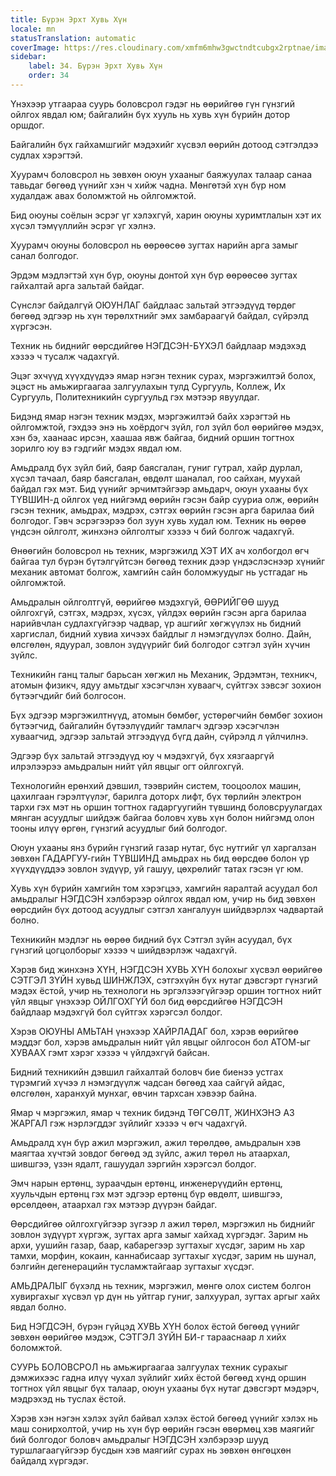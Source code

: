 ```yaml
---
title: Бүрэн Эрхт Хувь Хүн
locale: mn
statusTranslation: automatic
coverImage: https://res.cloudinary.com/xmfm6mhw3gwctndtcubgx2rptnae/image/upload/v1740337243/small_cover_educacion_fundamental_a051170f1c.webp
sidebar:
    label: 34. Бүрэн Эрхт Хувь Хүн
    order: 34
---
```

Үнэхээр утгаараа суурь боловсрол гэдэг нь өөрийгөө гүн гүнзгий ойлгох явдал юм; байгалийн бүх хууль нь хувь хүн бүрийн дотор оршдог.

Байгалийн бүх гайхамшгийг мэдэхийг хүсвэл өөрийн дотоод сэтгэлдээ судлах хэрэгтэй.

Хуурамч боловсрол нь зөвхөн оюун ухааныг баяжуулах талаар санаа тавьдаг бөгөөд үүнийг хэн ч хийж чадна. Мөнгөтэй хүн бүр ном худалдаж авах боломжтой нь ойлгомжтой.

Бид оюуны соёлын эсрэг үг хэлэхгүй, харин оюуны хуримтлалын хэт их хүсэл тэмүүллийн эсрэг үг хэлнэ.

Хуурамч оюуны боловсрол нь өөрөөсөө зугтах нарийн арга замыг санал болгодог.

Эрдэм мэдлэгтэй хүн бүр, оюуны донтой хүн бүр өөрөөсөө зугтах гайхалтай арга зальтай байдаг.

Сүнслэг байдалгүй ОЮУНЛАГ байдлаас зальтай этгээдүүд төрдөг бөгөөд эдгээр нь хүн төрөлхтнийг эмх замбараагүй байдал, сүйрэлд хүргэсэн.

Техник нь биднийг өөрсдийгөө НЭГДСЭН-БҮХЭЛ байдлаар мэдэхэд хэзээ ч тусалж чадахгүй.

Эцэг эхчүүд хүүхдүүдээ ямар нэгэн техник сурах, мэргэжилтэй болох, эцэст нь амьжиргаагаа залгуулахын тулд Сургууль, Коллеж, Их Сургууль, Политехникийн сургуульд гэх мэтээр явуулдаг.

Бидэнд ямар нэгэн техник мэдэх, мэргэжилтэй байх хэрэгтэй нь ойлгомжтой, гэхдээ энэ нь хоёрдогч зүйл, гол зүйл бол өөрийгөө мэдэх, хэн бэ, хаанаас ирсэн, хаашаа явж байгаа, бидний оршин тогтнох зорилго юу вэ гэдгийг мэдэх явдал юм.

Амьдралд бүх зүйл бий, баяр баясгалан, гуниг гутрал, хайр дурлал, хүсэл тачаал, баяр баясгалан, өвдөлт шаналал, гоо сайхан, муухай байдал гэх мэт. Бид үүнийг эрчимтэйгээр амьдарч, оюун ухааны бүх ТҮВШИН-д ойлгох үед нийгэмд өөрийн гэсэн байр сууриа олж, өөрийн гэсэн техник, амьдрах, мэдрэх, сэтгэх өөрийн гэсэн арга барилаа бий болгодог. Гэвч эсрэгээрээ бол зуун хувь худал юм. Техник нь өөрөө үндсэн ойлголт, жинхэнэ ойлголтыг хэзээ ч бий болгож чадахгүй.

Өнөөгийн боловсрол нь техник, мэргэжилд ХЭТ ИХ ач холбогдол өгч байгаа тул бүрэн бүтэлгүйтсэн бөгөөд техник дээр үндэслэснээр хүнийг механик автомат болгож, хамгийн сайн боломжуудыг нь устгадаг нь ойлгомжтой.

Амьдралын ойлголтгүй, өөрийгөө мэдэхгүй, ӨӨРИЙГӨӨ шууд ойлгохгүй, сэтгэх, мэдрэх, хүсэх, үйлдэх өөрийн гэсэн арга барилаа нарийвчлан судлахгүйгээр чадвар, үр ашгийг хөгжүүлэх нь бидний харгислал, бидний хувиа хичээх байдлыг л нэмэгдүүлэх болно. Дайн, өлсгөлөн, ядуурал, зовлон зүдүүрийг бий болгодог сэтгэл зүйн хүчин зүйлс.

Техникийн ганц талыг барьсан хөгжил нь Механик, Эрдэмтэн, техникч, атомын физикч, ядуу амьтдыг хэсэгчлэн хуваагч, сүйтгэх зэвсэг зохион бүтээгчдийг бий болгосон.

Бүх эдгээр мэргэжилтнүүд, атомын бөмбөг, устөрөгчийн бөмбөг зохион бүтээгчид, байгалийн бүтээлүүдийг тамлагч эдгээр хэсэгчлэн хуваагчид, эдгээр зальтай этгээдүүд бүгд дайн, сүйрэлд л үйлчилнэ.

Эдгээр бүх зальтай этгээдүүд юу ч мэдэхгүй, бүх хязгааргүй илрэлээрээ амьдралын нийт үйл явцыг огт ойлгохгүй.

Технологийн ерөнхий дэвшил, тээврийн систем, тооцоолох машин, цахилгаан гэрэлтүүлэг, барилга доторх лифт, бүх төрлийн электрон тархи гэх мэт нь оршин тогтнох гадаргуугийн түвшинд боловсруулагдах мянган асуудлыг шийдэж байгаа боловч хувь хүн болон нийгэмд олон тооны илүү өргөн, гүнзгий асуудлыг бий болгодог.

Оюун ухааны янз бүрийн гүнзгий газар нутаг, бүс нутгийг үл харгалзан зөвхөн ГАДАРГУУ-гийн ТҮВШИНД амьдрах нь бид өөрсдөө болон үр хүүхдүүддээ зовлон зүдүүр, уй гашуу, цөхрөлийг татах гэсэн үг юм.

Хувь хүн бүрийн хамгийн том хэрэгцээ, хамгийн яаралтай асуудал бол амьдралыг НЭГДСЭН хэлбэрээр ойлгох явдал юм, учир нь бид зөвхөн өөрсдийн бүх дотоод асуудлыг сэтгэл хангалуун шийдвэрлэх чадвартай болно.

Техникийн мэдлэг нь өөрөө бидний бүх Сэтгэл зүйн асуудал, бүх гүнзгий цогцолборыг хэзээ ч шийдвэрлэж чадахгүй.

Хэрэв бид жинхэнэ ХҮН, НЭГДСЭН ХУВЬ ХҮН болохыг хүсвэл өөрийгөө СЭТГЭЛ ЗҮЙН хувьд ШИНЖЛЭХ, сэтгэхүйн бүх нутаг дэвсгэрт гүнзгий мэдэх ёстой, учир нь технологи нь эргэлзээгүйгээр оршин тогтнох нийт үйл явцыг үнэхээр ОЙЛГОХГҮЙ бол бид өөрсдийгөө НЭГДСЭН байдлаар мэдэхгүй бол сүйтгэх хэрэгсэл болдог.

Хэрэв ОЮУНЫ АМЬТАН үнэхээр ХАЙРЛАДАГ бол, хэрэв өөрийгөө мэддэг бол, хэрэв амьдралын нийт үйл явцыг ойлгосон бол АТОМ-ыг ХУВААХ гэмт хэрэг хэзээ ч үйлдэхгүй байсан.

Бидний техникийн дэвшил гайхалтай боловч бие биенээ устгах түрэмгий хүчээ л нэмэгдүүлж чадсан бөгөөд хаа сайгүй айдас, өлсгөлөн, харанхуй мунхаг, өвчин тархсан хэвээр байна.

Ямар ч мэргэжил, ямар ч техник бидэнд ТӨГСӨЛТ, ЖИНХЭНЭ АЗ ЖАРГАЛ гэж нэрлэгддэг зүйлийг хэзээ ч өгч чадахгүй.

Амьдралд хүн бүр ажил мэргэжил, ажил төрөлдөө, амьдралын хэв маягтаа хүчтэй зовдог бөгөөд эд зүйлс, ажил төрөл нь атаархал, шившгээ, үзэн ядалт, гашуудал зэргийн хэрэгсэл болдог.

Эмч нарын ертөнц, зураачдын ертөнц, инженерүүдийн ертөнц, хуульчдын ертөнц гэх мэт эдгээр ертөнц бүр өвдөлт, шившгээ, өрсөлдөөн, атаархал гэх мэтээр дүүрэн байдаг.

Өөрсдийгөө ойлгохгүйгээр зүгээр л ажил төрөл, мэргэжил нь биднийг зовлон зүдүүрт хүргэж, зугтах арга замыг хайхад хүргэдэг. Зарим нь архи, уушийн газар, баар, кабарегээр зугтахыг хүсдэг, зарим нь хар тамхи, морфин, кокаин, каннабисаар зугтахыг хүсдэг, зарим нь шунал, бэлгийн дегенерацийн тусламжтайгаар зугтахыг хүсдэг.

АМЬДРАЛЫГ бүхэлд нь техник, мэргэжил, мөнгө олох систем болгон хувиргахыг хүсвэл үр дүн нь уйтгар гуниг, залхуурал, зугтах аргыг хайх явдал болно.

Бид НЭГДСЭН, бүрэн гүйцэд ХУВЬ ХҮН болох ёстой бөгөөд үүнийг зөвхөн өөрийгөө мэдэж, СЭТГЭЛ ЗҮЙН БИ-г тарааснаар л хийх боломжтой.

СУУРЬ БОЛОВСРОЛ нь амьжиргаагаа залгуулах техник сурахыг дэмжихээс гадна илүү чухал зүйлийг хийх ёстой бөгөөд хүнд оршин тогтнох үйл явцыг бүх талаар, оюун ухааны бүх нутаг дэвсгэрт мэдэрч, мэдрэхэд нь туслах ёстой.

Хэрэв хэн нэгэн хэлэх зүйл байвал хэлэх ёстой бөгөөд үүнийг хэлэх нь маш сонирхолтой, учир нь хүн бүр өөрийн гэсэн өвөрмөц хэв маягийг бий болгодог боловч амьдралыг НЭГДСЭН хэлбэрээр шууд туршлагаагүйгээр бусдын хэв маягийг сурах нь зөвхөн өнгөцхөн байдалд хүргэдэг.

